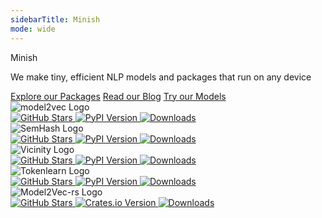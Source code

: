 ```yaml
---
sidebarTitle: Minish
mode: wide
---
```


<div className="logo-font">Minish</div>

<p class="hero-tagline">
  We make tiny, efficient NLP models and packages that run on any device
</p>

<div class="cta-row">
  <a href="/packages" class="btn btn-primary">Explore our Packages</a>
  <a href="/blog" class="btn btn-outline">Read our Blog</a>
  <a href="https://huggingface.co/minishlab" class="btn btn-outline">Try our Models</a>
</div>


<CardGroup cols={2}>

  <Card href="/packages/model2vec/introduction">
    <div style={{ display: 'flex', justifyContent: 'center', marginBottom: '12px' }}>
      <img
        src="/images/logos/model2vec_logo.png"
        alt="model2vec Logo"
        style={{ maxHeight: '180px' }}
      />
    </div>
    <div style={{ display: 'flex', gap: '8px', flexWrap: 'wrap', justifyContent: 'center' }}>
      <a href="https://github.com/minishlab/model2vec" target="_blank" rel="noopener noreferrer">
        <img src="https://img.shields.io/github/stars/minishlab/model2vec?style=social" alt="GitHub Stars" />
      </a>
      <a href="https://pypi.org/project/model2vec" target="_blank" rel="noopener noreferrer">
        <img src="https://img.shields.io/pypi/v/model2vec" alt="PyPI Version" />
      </a>
      <a href="https://pepy.tech/project/model2vec" target="_blank" rel="noopener noreferrer">
        <img src="https://static.pepy.tech/badge/model2vec" alt="Downloads" />
      </a>
    </div>
  </Card>

  <Card href="/packages/semhash/introduction">
    <div style={{ display: 'flex', justifyContent: 'center', marginBottom: '12px' }}>
      <img
        src="/images/logos/semhash_logo.png"
        alt="SemHash Logo"
        style={{ maxHeight: '180px' }}
      />
    </div>
    <div style={{ display: 'flex', gap: '8px', flexWrap: 'wrap', justifyContent: 'center' }}>
      <a href="https://github.com/minishlab/semhash" target="_blank" rel="noopener noreferrer">
        <img src="https://img.shields.io/github/stars/minishlab/semhash?style=social" alt="GitHub Stars" />
      </a>
      <a href="https://pypi.org/project/semhash" target="_blank" rel="noopener noreferrer">
        <img src="https://img.shields.io/pypi/v/semhash" alt="PyPI Version" />
      </a>
      <a href="https://pepy.tech/project/semhash" target="_blank" rel="noopener noreferrer">
        <img src="https://static.pepy.tech/badge/semhash" alt="Downloads" />
      </a>
    </div>
  </Card>

  <Card href="/packages/vicinity/introduction">
    <div style={{ display: 'flex', justifyContent: 'center', marginBottom: '12px' }}>
      <img
        src="/images/logos/vicinity_logo.png"
        alt="Vicinity Logo"
        style={{ maxHeight: '180px' }}
      />
    </div>
    <div style={{ display: 'flex', gap: '8px', flexWrap: 'wrap', justifyContent: 'center' }}>
      <a href="https://github.com/minishlab/vicinity" target="_blank" rel="noopener noreferrer">
        <img src="https://img.shields.io/github/stars/minishlab/vicinity?style=social" alt="GitHub Stars" />
      </a>
      <a href="https://pypi.org/project/vicinity" target="_blank" rel="noopener noreferrer">
        <img src="https://img.shields.io/pypi/v/vicinity" alt="PyPI Version" />
      </a>
      <a href="https://pepy.tech/project/vicinity" target="_blank" rel="noopener noreferrer">
        <img src="https://static.pepy.tech/badge/vicinity" alt="Downloads" />
      </a>
    </div>
  </Card>

  <Card href="/packages/tokenlearn/introduction">
    <div style={{ display: 'flex', justifyContent: 'center', marginBottom: '12px' }}>
      <img
        src="/images/logos/tokenlearn_logo.png"
        alt="Tokenlearn Logo"
        style={{ maxHeight: '180px' }}
      />
    </div>
    <div style={{ display: 'flex', gap: '8px', flexWrap: 'wrap', justifyContent: 'center' }}>
      <a href="https://github.com/minishlab/tokenlearn" target="_blank" rel="noopener noreferrer">
        <img src="https://img.shields.io/github/stars/minishlab/tokenlearn?style=social" alt="GitHub Stars" />
      </a>
      <a href="https://pypi.org/project/tokenlearn" target="_blank" rel="noopener noreferrer">
        <img src="https://img.shields.io/pypi/v/tokenlearn" alt="PyPI Version" />
      </a>
      <a href="https://pepy.tech/project/tokenlearn" target="_blank" rel="noopener noreferrer">
        <img src="https://static.pepy.tech/badge/tokenlearn" alt="Downloads" />
      </a>
    </div>
  </Card>

  <Card href="/packages/model2vec-rs/introduction">
    <div style={{ display: 'flex', justifyContent: 'center', marginBottom: '12px' }}>
      <img
        src="/images/logos/model2vec_rs_logo.png"
        alt="Model2Vec-rs Logo"
        style={{ maxHeight: '180px' }}
      />
    </div>
    <div style={{ display: 'flex', gap: '8px', flexWrap: 'wrap', justifyContent: 'center' }}>
      <a href="https://github.com/minishlab/model2vec-rs" target="_blank" rel="noopener noreferrer">
        <img src="https://img.shields.io/github/stars/minishlab/model2vec-rs?style=social" alt="GitHub Stars" />
      </a>
      <a href="https://crates.io/crates/model2vec-rs" target="_blank" rel="noopener noreferrer">
        <img src="https://img.shields.io/crates/v/model2vec-rs" alt="Crates.io Version" />
      </a>
      <a href="https://crates.io/crates/model2vec-rs" target="_blank" rel="noopener noreferrer">
        <img src="https://img.shields.io/crates/d/model2vec-rs.svg" alt="Downloads" />
      </a>
    </div>
  </Card>

</CardGroup>
